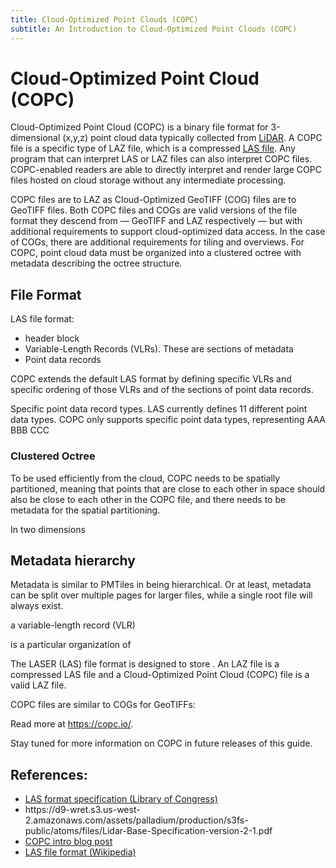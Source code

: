 ```yaml
---
title: Cloud-Optimized Point Clouds (COPC)
subtitle: An Introduction to Cloud-Optimized Point Clouds (COPC)
---
```


# Cloud-Optimized Point Cloud (COPC)

Cloud-Optimized Point Cloud (COPC) is a binary file format for 3-dimensional (x,y,z) point cloud data typically collected from [LiDAR](https://en.wikipedia.org/wiki/Lidar). A COPC file is a specific type of LAZ file, which is a compressed [LAS file](https://en.wikipedia.org/wiki/LAS_file_format). Any program that can interpret LAS or LAZ files can also interpret COPC files. COPC-enabled readers are able to directly interpret and render large COPC files hosted on cloud storage without any intermediate processing.


COPC files are to LAZ as Cloud-Optimized GeoTIFF (COG) files are to GeoTIFF files. Both COPC files and COGs are valid versions of the file format they descend from — GeoTIFF and LAZ respectively — but with additional requirements to support cloud-optimized data access. In the case of COGs, there are additional requirements for tiling and overviews. For COPC, point cloud data must be organized into a clustered octree with metadata describing the octree structure.

## File Format

LAS file format:

- header block
- Variable-Length Records (VLRs). These are sections of metadata
- Point data records

COPC extends the default LAS format by defining specific VLRs and specific ordering of those VLRs and of the sections of point data records.

Specific point data record types. LAS currently defines 11 different point data types. COPC only supports specific point data types, representing AAA BBB CCC


### Clustered Octree

To be used efficiently from the cloud, COPC needs to be spatially partitioned, meaning that points that are close to each other in space should also be close to each other in the COPC file, and there needs to be metadata for the spatial partitioning.

In two dimensions



## Metadata hierarchy

Metadata is similar to PMTiles in being hierarchical. Or at least, metadata can be split over multiple pages for larger files, while a single root file will always exist.












a variable-length record (VLR)

is a particular organization of

The LASER (LAS) file format is designed to store . An LAZ file is a compressed LAS file and a Cloud-Optimized Point Cloud (COPC) file is a valid LAZ file.

COPC files are similar to COGs for GeoTIFFs:

Read more at [https://copc.io/](https://copc.io/).

Stay tuned for more information on COPC in future releases of this guide.


## References:

- [LAS format specification (Library of Congress)](https://www.loc.gov/preservation/digital/formats/fdd/fdd000418.shtml)
- https://d9-wret.s3.us-west-2.amazonaws.com/assets/palladium/production/s3fs-public/atoms/files/Lidar-Base-Specification-version-2-1.pdf
- [COPC intro blog post](https://lidarmag.com/2021/12/27/cloud-native-geospatial-lidar-with-the-cloud-optimized-point-cloud/)
- [LAS file format (Wikipedia)](https://en.wikipedia.org/wiki/LAS_file_format)
